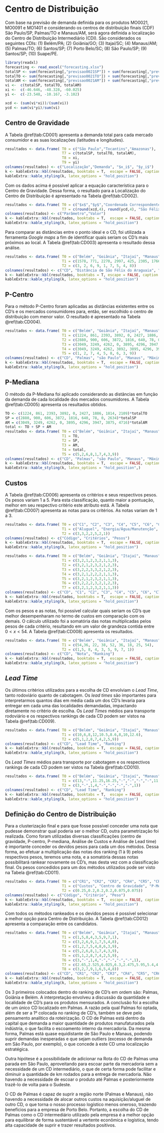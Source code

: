 # Centro de Distribuição

Com base na previsão de demanda definida para os produtos  MO0021, MO0091 e MO1401 e considerando os centros de distribuição finais (CDF) São Paulo/SP, Palmas/TO e Manaus/AM, será agora definida a localização do Centro de Distribuição Intermediário (CDI). São considerados os seguintes CDIs: (1) Belém/PA; (2) Goiânia/GO; (3) Itajaí/SC; (4) Manaus/AM; (5) Palmas/TO; (6) Santos/SP; (7) Porto Belo/SC; (8) São Paulo/SP; (9) Santos/SP; (10) Suape/PE. 


```r
library(readxl)
forecasting <- read_excel("forecasting.xlsx")
totalSP <- sum(forecasting[,"previsao0021SP"]) + sum(forecasting[,"previsao0091SP"])+ sum(forecasting[,"previsao1401SP"])
totalTO <- sum(forecasting[,"previsao0021TO"]) + sum(forecasting[,"previsao0091TO"])+ sum(forecasting[,"previsao1401TO"])
totalAM <- sum(forecasting[,"previsao0021AM"]) + sum(forecasting[,"previsao0091AM"])+ sum(forecasting[,"previsao1401AM"])
vi <-  c(totalSP, totalTO, totalAM)
xi <-  c(-46.646, -48.328, -60.025)
yi <-  c(-23.548, -10.167, -3.102)

xcd <- (sum(vi*xi))/(sum(vi))
ycd <- sum(vi*yi)/sum(vi)
```

## Centro de Gravidade {.unlisted .unnumbered}

A Tabela \@ref(tab:CD001) apresenta a demanda total para cada mercado consumidor e as suas localizações (latitudes e longitudes).


```r
resultados <- data.frame( T0 = c("São Paulo","Tocantins","Amazonas"),
                          T7 = c(totalSP, totalTO, totalAM),
                          T8 = xi,
                          T9 = yi)
colnames(resultados) <- c("Localização","Demanda", "$x_i$", "$y_i$")
k <- kableExtra::kbl(resultados, booktabs = T,  escape = FALSE, caption = "Dados Utilizados para Definição do Centro de Distribuição")
kableExtra::kable_styling(k, latex_options = "hold_position")
```

Com os dados acima é possível aplicar a equação característica para o Centro de Gravidade. Dessa forma, o resultado para a Localização do Centro de Distribuição é apresentado na Tabela \@ref(tab:CD002).

```r
resultados <- data.frame( T0 = c("$x$","$y$","Coordenada Correspondente"),
                          T7 = c(round(xcd,4), round(ycd,4), "São Félix do Araguaia - MT, 78670-000"))
colnames(resultados) <- c("Parâmetro","Valor")
k <- kableExtra::kbl(resultados, booktabs = T,  escape = FALSE, caption = "Resultado do Centro de Gravidade")
kableExtra::kable_styling(k, latex_options = "hold_position")
```

Para comparar as distâncias entre o ponto ideal e o CD, foi utilizada a ferramenta *Google maps*  a fim de identificar quais seriam os CD's mais próximos ao local. A Tabela \@ref(tab:CD003) apresenta o resultado dessa análise.

```r
resultados <- data.frame( T0 = c("Belém", "Goiânia", "Itajaí", "Manaus", "Palmas", "Porto Belo", "Porto de Santos", "São Paulo", "Suape"),
                          T1 = c(1578, 771, 2270, 2997, 425, 2305, 1766, 1692, 2308),
                          T2 = c(3, 2, 6, 9, 1, 7, 5, 4, 8))
colnames(resultados) <- c("CD", "Distância de São Félix do Araguaia", "Ranking")
k <- kableExtra::kbl(resultados, booktabs = T, escape = FALSE, caption = "Proximidade dos Centros de Distribuição ao Centro de Gravidade")
kableExtra::kable_styling(k, latex_options = "hold_position")
```

## P-Centro {.unlisted .unnumbered}

Para o método P-Centro foram aplicadas as distâncias existentes entre os CD's e os mercados consumidores para, então, ser escolhido o centro de distribuição com menor valor. O resultado é apresentado na Tabela \@ref(tab:CD004).

```r
resultados <- data.frame( T0 = c("Belém", "Goiânia", "Itajaí", "Manaus", "Palmas", "Porto Belo", "Porto de Santos", "São Paulo", "Suape"),
                          T1 = c(1224, 861, 2393, 3892, 0, 2427, 1886, 1814, 2109),
                          T2 = c(2880, 900, 606, 3872, 1816, 640, 78, 0, 2634),
                          T3 = c(3049, 3249, 4262, 0, 3895, 4296, 3947, 3875, 4716),
                          T4 = c(3049, 3249, 4262, 3892, 3895, 4296, 3947, 3875, 4716),
                          T5 = c(1, 2, 7, 4, 5, 8, 6, 3, 9))
colnames(resultados) <- c("CD", "Palmas", "são Paulo", "Manaus", "Máximo", "Ranking")
k <- kableExtra::kbl(resultados, booktabs = T,  escape = FALSE, caption = "Resultados para o Método P-Centro")
kableExtra::kable_styling(k, latex_options = "hold_position")
```

## P-Mediana {.unlisted .unnumbered}

O método da P-Mediana foi aplicado considerando as distâncias em função da demanda de cada localidade dos mercados consumidores. A Tabela \@ref(tab:CD005) apresenta os resultados obtidos.

```r
TO <- c(1224, 861, 2393, 3892, 0, 2427, 1886, 1814, 2109)*totalTO
SP = c(2880, 900, 606, 3872, 1816, 640, 78, 0, 2634)*totalSP
AM = c(3049, 3249, 4262, 0, 3895, 4296, 3947, 3875, 4716)*totalAM
total <- TO + SP + AM
resultados <- data.frame( T0 = c("Belém", "Goiânia", "Itajaí", "Manaus", "Palmas", "Porto Belo", "Porto de Santos", "São Paulo", "Suape"),
                          T1 = TO,
                          T2 = SP,
                          T3 = AM,
                          T4 = total,
                          T5 = c(5,2,6,8,1,7,4,3,9))
colnames(resultados) <- c("CD", "Palmas", "são Paulo", "Manaus", "Máxima demanda", "Ranking")
k <- kableExtra::kbl(resultados, booktabs = T,  escape = FALSE, caption = "Resultados para o Método P-Mediana")
kableExtra::kable_styling(k, latex_options = "hold_position",)
```

## Custos {.unlisted .unnumbered}

A Tabela \@ref(tab:CD006) apresenta os critérios e seus respectivos pesos. Os pesos variam 1 a 5. Para esta classificação, quanto maior a pontuação, melhor em seu respectivo critério este atributo está. A Tabela \@ref(tab:CD007) apresenta as notas para os critérios. As notas variam de 1 a 3.

```r
resultados <- data.frame( T0 = c("C1", "C2", "C3", "C4", "C5", "C6", "C7"),
                          T1 = c("Aluguel", "Energia/Água/Manutenção", "IPTU", "Manutenção/Depreciação Equipamentos/Operações", "Salários", "Custo de Capital", "Manutenção"),
                          T2 = c(3,3,2,2,5,2,1))
colnames(resultados) <- c("Código", "Critérios", "Pesos")
k <- kableExtra::kbl(resultados, booktabs = T,  escape = FALSE, caption = "Pesos")
kableExtra::kable_styling(k, latex_options = "hold_position")
```



```r
resultados <- data.frame( T0 = c("Belém", "Goiânia", "Itajaí", "Manaus", "Palmas", "Porto de Santos", "Porto Belo", "São Paulo", "Suape"),
                          T1 = c(3,2,1,2,3,2,1,1,3),
                          T2 = c(3,2,1,2,3,2,1,2,3),
                          T3 = c(3,2,2,3,3,2,1,2,3),
                          T4 = c(3,2,1,2,2,2,1,1,3),
                          T5 = c(3,2,1,2,3,2,1,1,3),
                          T6 = c(3,2,2,2,3,2,1,2,3),
                          T7 = c(3,2,1,2,3,2,1,1,3))
colnames(resultados) <- c("CD", "C1", "C2", "C3", "C4", "C5", "C6", "C7")
k <- kableExtra::kbl(resultados, booktabs = T,  escape = FALSE, caption = "Notas dos critérios")
kableExtra::kable_styling(k, latex_options = "hold_position")
```

Com os pesos e as notas, foi possível calcular quais seriam os CD's que melhor desempenharam no termo de custos em comparação com os demais. O cálculo utilizado foi a somatória das notas multiplicadas pelos pesos de cada critério, resultando em um valor de grandeza contida entre $0 < x < 54$. A Tabela \@ref(tab:CD008) apresenta os resultados.

```r
resultados <- data.frame( T0 = c("Belém", "Goiânia", "Itajaí", "Manaus", "Palmas", "Santos", "Porto Belo", "São Paulo", "Suape"),
                          T1 = c(54,36, 22, 38, 52, 36, 18, 25, 54),
                          T2 = c(1,5, 8, 4, 3, 5, 9, 7, 1))
colnames(resultados) <- c("CD", "Nota", "Ranking")
k <- kableExtra::kbl(resultados, booktabs = T,  escape = FALSE, caption = "Ranking das Notas")
kableExtra::kable_styling(k, latex_options = "hold_position")
```

## *Lead Time* {.unlisted .unnumbered}

Os últimos critérios utilizados para a escolha de CD envolviam o *Lead Time*, tanto rodoviário quanto de cabotagem. Os *lead times* são importantes para interpretarmos quantos dias em média cada um dos CD's levaria para entregar em cada uma das localidades demandadas, impactando diretamente no critério de escolha. Os *Lead Times* médios para transporte rodoviário e os respectivos rankings de cada CD podem ser vistos na Tabela \@ref(tab:CD009).

```r
resultados <- data.frame( T0 = c("Belém", "Goiânia", "Itajaí", "Manaus", "Palmas", "Santos", "Porto Belo", "São Paulo", "Suape"),
                          T1 = c(10,6,8,12,10.5,8.6,8,10,12.6),
                          T2 = c(5,1,2,8,7,4,2,5,9))
colnames(resultados) <- c("CD", "Lead Time", "Ranking")
k <- kableExtra::kbl(resultados, booktabs = T,  escape = FALSE, caption = "Ranking Dos Lead Times - Rodoviário")
kableExtra::kable_styling(k, latex_options = "hold_position")
```

Os *Lead Times* médios para transporte por cabotagem e os respectivos rankings de cada CD podem ser vistos na Tabela \@ref(tab:CD010).

```r
resultados <- data.frame( T0 = c("Belém", "Goiânia", "Itajaí", "Manaus", "Palmas", "Santos", "Porto Belo", "São Paulo", "Suape"),
                          T1 = c(13,"-",11.25,16.25,"-","-","-","-",11.25),
                          T2 = c(3,"-",1,4,"-","-","-","-",1))
colnames(resultados) <- c("CD", "Lead Time", "Ranking")
k <- kableExtra::kbl(resultados, booktabs = T,  escape = FALSE, caption = "Ranking Dos Lead Times - Cabotagem")
kableExtra::kable_styling(k, latex_options = "hold_position")
```

## Definição do Centro de Distribuição {.unlisted .unnumbered}

Para a clusterização final e para que fosse possível conceder uma nota que pudesse demonstrar qual poderia ser o melhor CD, outra parametrização foi realizada. Como foram utilizadas diversas classificações (centro de gravidade, P-centro, P-mediana, Análise de Custos e Análise de Lead time) é importante conceder os devidos pesos para cada um dos métodos. Dessa forma, ao efetuar a multiplicação das notas  dos ranking (1 à 9) pelos respectivos pesos, teremos uma nota, e a somatória dessas notas possibilitará rankear novamente os CD's, mas desta vez com a classificação final. Os pesos concedidos para um dos métodos utilizados pode ser visto na Tabela \@ref(tab:CD011).

```r
resultados <- data.frame( T0 = c("CR1", "CR2", "CR3", "CR4", "CR5", "CR6"),
                          T1 = c("Custos", "Centro de Gravidade", "P-Mediana", "P-Centro", "Lead Time - Rodoviário", "Lead Time - Cabotagem"),
                          T2 = c(0.25,0.2,0.2,0.2,0.075,0.075))
colnames(resultados) <- c("Código", "Critério", "Peso")
k <- kableExtra::kbl(resultados, booktabs = T,  escape = FALSE, caption = "Pesos para os critérios")
kableExtra::kable_styling(k, latex_options = "hold_position")
```


Com todos os métodos rankeados e os devidos pesos é possível selecionar a melhor opção para Centro de Distribuição. A Tabela \@ref(tab:CD012) apresenta a comparação entre os candidatos.

```r
resultados <- data.frame( T0 = c("Belém", "Goiânia", "Itajaí", "Manaus", "Palmas","Porto Belo", "Santos", "São Paulo", "Suape"),
                          T1 = c(1,5,8,4,3,5,9,7,1),
                          T2 = c(3,2,6,9,1,7,5,4,8),
                          T3 = c(1,2,7,5,4,8,6,3,9),
                          T4 = c(5,2,6,8,1,7,4,3,9),
                          T5 = c(5,1,2,8,7,4,2,5,9),
                          T6 = c(3,"-",1,4,"-","-","-","-",1),
                          T7 = c(2.65,2.525,6.025,6.3,2.475,5.95,5.4,4.125,6.2),
                          T8 = c(3,2,7,9,1,6,5,4,8))
colnames(resultados) <- c("CD", "CR1", "CR2", "CR3", "CR4", "CR5", "CR6", "Nota", "Ranking")
k <- kableExtra::kbl(resultados, booktabs = T,  escape = FALSE, caption = "Ranking dos CDs - Geral")
kableExtra::kable_styling(k, latex_options = "hold_position")
```

Os 3 primeiros colocados dentro do ranking de CD's  em ordem são: Palmas, Goiânia e Belém. A interpretação envolveu a discussão da quantidade e localidade de CD's para os produtos mensurados. A conclusão foi a escolha de um único CD localizado em Palmas. A razão pela qual Palmas foi optada, além de ser a 1º colocada no ranking de CD's, também se deve pelo pensamento analítico da roteirização. O CD de Palmas está dentro da capital que demanda a maior quantidade de produtos manufaturados pela indústria, o que facilita o escoamento interno da mercadoria. Da mesma forma, Palmas está quase equidistante de São Paulo e Manaus, podendo suprir demandas inesperadas e que sejam outliers (excesso de demanda em São Paulo, por exemplo), o que concede à este CD uma localização estratégica.

Outra hipótese é a possibilidade de adicionar na Rota do CD de Palmas uma parada em São Paulo, aproveitando para escoar parte da mercadoria sem a necessidade de um CD intermediário, o que de certa forma pode facilitar e diminuir a quantidade de km rodados para a entrega de mercadoria. Não havendo a necessidade de escoar o produto até Palmas e posteriormente trazê-lo de volta para o Sudeste.

O CD de Palmas é capaz de suprir a região norte (Palmas e Manaus), não havendo a necessidade de alocar outros custos na aquisição/aluguel de outro CD, o que torna o nosso processo logístico menos oneroso, trazendo benefícios para a empresa de Porto Belo. Portanto, a escolha do CD de Palmas como o CD intermediário utilizado pela empresa é a melhor opção para equilibrar de forma sustentável a vertente econômica e logística, tendo alta capacidade de suprir e trazer resultados positivos.







